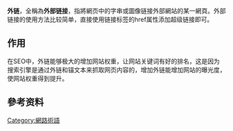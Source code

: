 {{pp-protected|reason=长期被IP用户或新用户加入宣传链接|small=yes}}
{{unreferenced|time=2011-07-22T07:35:17+00:00}}
'''外链'''，全稱為'''外部链接'''，指將網页中的字串或圖像链接外部網站的某一網頁。外部链接的使用方法比较简单，直接使用链接标签的href属性添加超级链接即可。

== 作用 ==
在SEO中，外链能够极大的增加网站权重，让网站关键词有好的排名，这是因为搜索引擎是通过外链和锚文本来抓取网页内容的，增加外链能增加网站的曝光度，使网站权重得到提升。

== 參考资料 ==
{{reflist}}

[[Category:網路術語|Category:網路術語]]